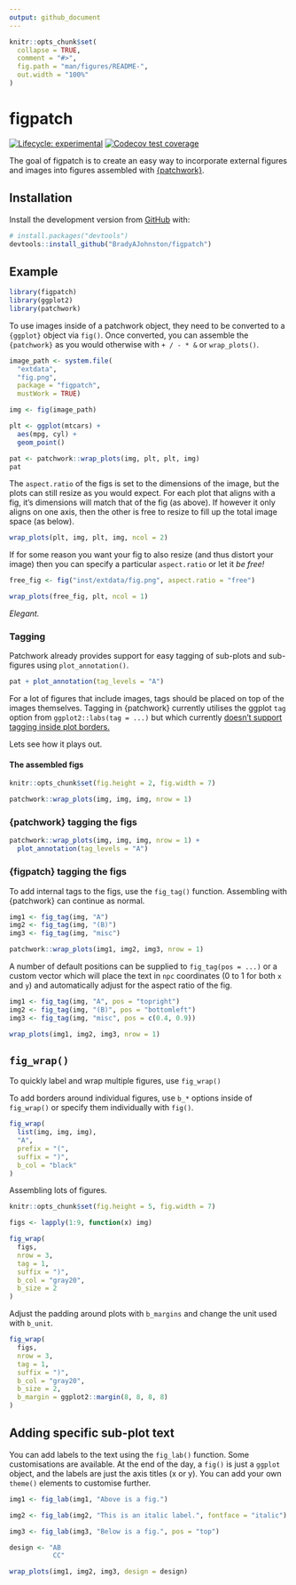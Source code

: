 ```yaml
---
output: github_document
---
```


<!-- README.md is generated from README.Rmd. Please edit that file -->

```r
knitr::opts_chunk$set(
  collapse = TRUE,
  comment = "#>",
  fig.path = "man/figures/README-",
  out.width = "100%"
)
``` 

# figpatch

<!-- badges: start -->
[![Lifecycle: experimental](https://img.shields.io/badge/lifecycle-experimental-orange.svg)](https://lifecycle.r-lib.org/articles/stages.html#experimental)
[![Codecov test coverage](https://codecov.io/gh/BradyAJohnston/figpatch/branch/master/graph/badge.svg)](https://codecov.io/gh/BradyAJohnston/figpatch?branch=master)
<!-- badges: end -->

The goal of figpatch is to create an easy way to incorporate external figures
and images into figures assembled with
[{patchwork}](https://patchwork.data-imaginist.com/).

## Installation

<!-- You can install the released version of figpatch from [CRAN](https://CRAN.R-project.org) with: -->

<!-- ``` r -->
<!-- install.packages("figpatch") -->
<!-- ``` -->

Install the development version from [GitHub](https://github.com/) with:

``` r
# install.packages("devtools")
devtools::install_github("BradyAJohnston/figpatch")
```
## Example

```r
library(figpatch)
library(ggplot2)
library(patchwork)
```

To use images inside of a patchwork object, they need to be converted to a
`{ggplot}` object via `fig()`. Once converted, you can assemble the
`{patchwork}` as you would otherwise with `+ / - * &` or `wrap_plots()`.

```r

image_path <- system.file(
  "extdata", 
  "fig.png", 
  package = "figpatch", 
  mustWork = TRUE)

img <- fig(image_path)

plt <- ggplot(mtcars) + 
  aes(mpg, cyl) + 
  geom_point()

pat <- patchwork::wrap_plots(img, plt, plt, img)
pat
```

The `aspect.ratio` of the figs is set to the dimensions of the image, but the
plots can still resize as you would expect. For each plot that aligns with a
fig, it's dimensions will match that of the fig (as above). If however it only
aligns on one axis, then the other is free to resize to fill up the total image
space (as below).

```r
wrap_plots(plt, img, plt, img, ncol = 2)
```

If for some reason you want your fig to also resize (and thus distort your
image) then you can specify a particular `aspect.ratio` or let it _be free!_

```r
free_fig <- fig("inst/extdata/fig.png", aspect.ratio = "free")

wrap_plots(free_fig, plt, ncol = 1)
```

_Elegant._

### Tagging
Patchwork already provides support for easy tagging of sub-plots and sub-figures
using `plot_annotation()`.
```r
pat + plot_annotation(tag_levels = "A")
```

For a lot of figures that include images, tags should be placed on top of the images themselves.
Tagging in {patchwork} currently utilises the ggplot `tag` option 
from `ggplot2::labs(tag = ...)` but which currently [doesn't support tagging inside plot borders.](https://github.com/tidyverse/ggplot2/issues/4297)

Lets see how it plays out.

#### The assembled figs
```r
knitr::opts_chunk$set(fig.height = 2, fig.width = 7)
```


```r
patchwork::wrap_plots(img, img, img, nrow = 1)
```

### {patchwork} tagging the figs
```r
patchwork::wrap_plots(img, img, img, nrow = 1) + 
  plot_annotation(tag_levels = "A")
```


### {figpatch} tagging the figs
To add internal tags to the figs, use the `fig_tag()` function. Assembling with
{patchwork} can continue as normal.

```r
img1 <- fig_tag(img, "A")
img2 <- fig_tag(img, "(B)")
img3 <- fig_tag(img, "misc")

patchwork::wrap_plots(img1, img2, img3, nrow = 1)
```

A number of default positions can be supplied to `fig_tag(pos = ...)` or a custom
vector which will place the text in `npc` coordinates (0 to 1 for both `x` and `y`) and
automatically adjust for the aspect ratio of the fig.

```r
img1 <- fig_tag(img, "A", pos = "topright")
img2 <- fig_tag(img, "(B)", pos = "bottomleft")
img3 <- fig_tag(img, "misc", pos = c(0.4, 0.9))

wrap_plots(img1, img2, img3, nrow = 1)
```

## `fig_wrap()`
To quickly label and wrap multiple figures, use `fig_wrap()` 

To add borders around individual figures, use `b_*` options inside of `fig_wrap()` 
or specify them individually with `fig()`.

```r
fig_wrap(
  list(img, img, img),
  "A",
  prefix = "(",
  suffix = ")",
  b_col = "black"
)
```



Assembling lots of figures.
```r
knitr::opts_chunk$set(fig.height = 5, fig.width = 7)
```

```r
figs <- lapply(1:9, function(x) img)

fig_wrap(
  figs,
  nrow = 3,
  tag = 1,
  suffix = ")",
  b_col = "gray20",
  b_size = 2
)
```

Adjust the padding around plots with `b_margins` and change the unit used with 
`b_unit`.
```r
fig_wrap(
  figs,
  nrow = 3,
  tag = 1,
  suffix = ")",
  b_col = "gray20",
  b_size = 2, 
  b_margin = ggplot2::margin(8, 8, 8, 8)
)
```


## Adding specific sub-plot text
You can add labels to the text using the `fig_lab()` function. Some
customisations are available. At the end of the day, a `fig()` is just a
`ggplot` object, and the labels are just the axis titles (x or y). You can add
your own `theme()` elements to customise further.

```r
img1 <- fig_lab(img1, "Above is a fig.")

img2 <- fig_lab(img2, "This is an italic label.", fontface = "italic")

img3 <- fig_lab(img3, "Below is a fig.", pos = "top")

design <- "AB
           CC"

wrap_plots(img1, img2, img3, design = design)
```

